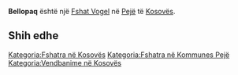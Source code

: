 {{Fshat në Kosovës
 | Emri                = Bellopaq
| sqi_D_name = Bellopaq
| sqi_D_FULL_NAME_RO = Bellopaq
| sqi_D_FULL_NAME_ND_RO = Bellopaq
| sqi_D_SORT_NAME_RG = BELLOPAQ
| sqi_D_FULL_NAME_RG = Bellopaq
| sqi_D_FULL_NAME_ND_RG = Bellopaq
| sqi_V_name = Bellopaqi
| sqi_V_FULL_NAME_RO = Bellopaqi Lerthi
| sqi_V_FULL_NAME_ND_RO = Bellopaqi Lerthi
| sqi_V_SORT_NAME_RG = BELLOPAQI LERTHI
| sqi_V_FULL_NAME_RG = Bellopaqi Lerthi
| sqi_V_FULL_NAME_ND_RG = Bellopaqi Lerthi
| srp_N_name = Bjelopač
| srp_N_FULL_NAME_RO = Bjelopač
| srp_N_FULL_NAME_ND_RO = Bjelopac
| srp_N_SORT_NAME_RG = BJELOPAC
| srp_N_FULL_NAME_RG = Bjelopač
| srp_N_FULL_NAME_ND_RG = Bjelopac
| srp_NS_name = Бјелопаћ
| srp_NS_FULL_NAME_RO = Бјелопаћ
| srp_NS_FULL_NAME_ND_RO = Бјелопаћ
| srp_NS_SORT_NAME_RG = БЈЕЛОПАЋ
| srp_NS_FULL_NAME_RG = Бјелопаћ
| srp_NS_FULL_NAME_ND_RG = Бјелопаћ
| srp_V_name = Belopać
| srp_V_FULL_NAME_RO = Belopać
| srp_V_FULL_NAME_ND_RO = Belopac
| srp_V_SORT_NAME_RG = BELOPAC
| srp_V_FULL_NAME_RG = Belopać
| srp_V_FULL_NAME_ND_RG = Belopac

 | Emri (Rasa dhanore) = 
 | Figura              = 
 | Shteti              = Kosovo
 | Komuna              = Pejë
 | Kodi postar         = 
 | Sipërfaqja          = 

 | Popullsia           = 

 | Regj. i popullsisë  = 
 | Dend. e popullsisë  = 
 | Faqja zyrtare       = 
 <!--- Koordinatat ----> 
 | Gjerësia            = 42.724444
 | Gjatësia            = 20.226944
 | Lartësia            = 
}}
'''Bellopaq''' është një [[Fshat Vogel]] në [[Pejë]] të [[Kosovës]].

<!-- == Gjeografia == -->
<!-- == Historia == -->
<!-- == Demografia == -->
== Shih edhe ==
{{Komuna Pejë}}
{{Kosovo-Administrata-Cung}}

[[Kategoria:Fshatra në Kosovës]]
[[Kategoria:Fshatra në Kommunes Pejë]]
[[Kategoria:Vendbanime në Kosovës]]